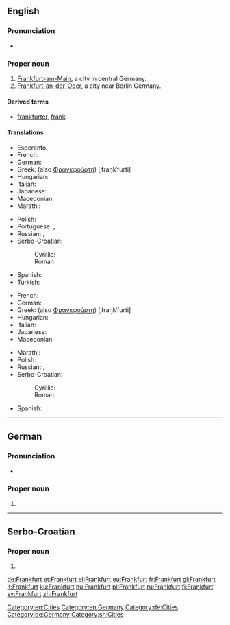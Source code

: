 {{also|frankfurt}}
==English==

{{wikipedia}}

===Pronunciation===
* {{homophones|Frankfort|lang=en}}

===Proper noun===
{{en-proper noun}}

# [[Frankfurt-am-Main]], a city in central Germany.
# [[Frankfurt-an-der-Oder]], a city near Berlin Germany.

====Derived terms====
* [[frankfurter]], [[frank]]

====Translations====
{{trans-top|Frankfurt-am-Main}}
* Esperanto: {{t-|eo|Frankfurto}}
* French: {{t+|fr|Francfort}}
* German: {{t+|de|Frankfurt}}
* Greek: {{t-|el|Φραγκφούρτη|f}} (also [[Φρανκφούρτη]]) [ˌfraŋkˈfurti]
* Hungarian: {{t+|hu|Frankfurt}}
* Italian: {{t+|it|Francoforte|f}}
* Japanese: {{t-|ja|フランクフルト|tr=Furankufuruto}}
* Macedonian: {{t-|mk|Франкфурт|m|tr=Fránkfurt}}
* Marathi: {{t-|mr|फ्रांक्फुर्ट|n|tr=fraṃkafurṭa|sc=Deva}}
{{trans-mid}}
* Polish: {{t+|pl|Frankfurt|m}}
* Portuguese: {{t-|pt|Francoforte}}, {{t-|pt|Frankfurt}}
* Russian: {{t-|ru|Франкфурт|m|tr=Fránkfurt}}, {{t-|ru|Франкфурт-на-Майне|m|tr=Fránkfurt-na-Májne|sc=Cyrl}}
* Serbo-Croatian:
*: Cyrillic: {{t-|sh|Франкфурт|m}}
*: Roman: {{t-|sh|Frankfurt|m}}
* Spanish: {{t-|es|Francfort|m}}
* Turkish: {{t-|tr|Frankfurt}}
{{trans-bottom}}

{{trans-top|Frankfurt-an-der-Oder}}
* French: {{t+|fr|Francfort}}
* German: {{t+|de|Frankfurt}}
* Greek: {{t-|el|Φραγκφούρτη|f}} (also [[Φρανκφούρτη]]) [ˌfraŋkˈfurti]
* Hungarian: {{t+|hu|Frankfurt}}
* Italian: {{t+|it|Francoforte|f}}
* Japanese: {{t-|ja|フランクフルト|tr=Furankufuruto}}
* Macedonian: {{t-|mk|Франкфурт|m|tr=Fránkfurt}}
{{trans-mid}}
* Marathi: {{t-|mr|फ्रांक्फुर्ट|n|tr=fraṃkafurṭa|sc=Deva}}
* Polish: {{t+|pl|Frankfurt|m}}
* Russian: {{t-|ru|Франкфурт|m|tr=Fránkfurt}}, {{t-|ru|Франкфурт-на-Одере|m|tr=Fránkfurt-na-Ódɛre|sc=Cyrl}}
* Serbo-Croatian:
*: Cyrillic: {{t-|sh|Франкфурт|m}}
*: Roman: {{t-|sh|Frankfurt|m}}
* Spanish: {{t-|es|Francfort|m}}
{{trans-bottom}}

[[Category:en:Cities]]
[[Category:en:Germany]]

----

==German==

===Pronunciation===
* {{audio|De-Frankfurt.OGG|audio}}

===Proper noun===
{{de-proper noun|n}}

# {{l|en|Frankfurt}}

[[Category:de:Cities]]
[[Category:de:Germany]]

----

==Serbo-Croatian==

===Proper noun===
{{sh-proper noun|g=m|r|Франкфурт}}

# {{l|en|Frankfurt}}

[[Category:sh:Cities]]

[[de:Frankfurt]]
[[et:Frankfurt]]
[[el:Frankfurt]]
[[eu:Frankfurt]]
[[fr:Frankfurt]]
[[gl:Frankfurt]]
[[it:Frankfurt]]
[[ku:Frankfurt]]
[[hu:Frankfurt]]
[[pl:Frankfurt]]
[[ru:Frankfurt]]
[[fi:Frankfurt]]
[[sv:Frankfurt]]
[[zh:Frankfurt]]
